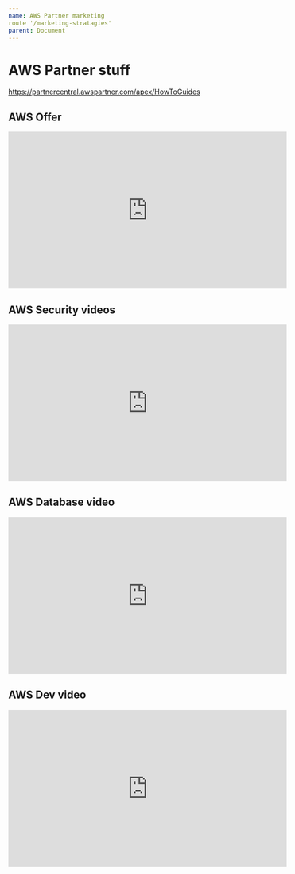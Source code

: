 ```yaml
---
name: AWS Partner marketing
route '/marketing-stratagies'
parent: Document
---
```


# AWS Partner stuff

https://partnercentral.awspartner.com/apex/HowToGuides


## AWS Offer

<iframe width="560" height="315" src="https://www.youtube.com/embed/RPis5mbM8c8" frameborder="0" allow="accelerometer; autoplay; encrypted-media; gyroscope; picture-in-picture" allowfullscreen></iframe>

## AWS Security videos

<iframe width="560" height="315" src="https://www.youtube.com/embed/sb1mnUfe4SM" frameborder="0" allow="accelerometer; autoplay; encrypted-media; gyroscope; picture-in-picture" allowfullscreen></iframe>

## AWS Database video

<iframe width="560" height="315" src="https://www.youtube.com/embed/FzxqIdIZ9wc" frameborder="0" allow="accelerometer; autoplay; encrypted-media; gyroscope; picture-in-picture" allowfullscreen></iframe>

## AWS Dev video

<iframe width="560" height="315" src="https://www.youtube.com/embed/sb1mnUfe4SM" frameborder="0" allow="accelerometer; autoplay; encrypted-media; gyroscope; picture-in-picture" allowfullscreen></iframe>